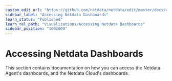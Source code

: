 ```yaml
---
custom_edit_url: "https://github.com/netdata/netdata/edit/master/docs/category-overview-pages/accessing-netdata-dashboards.md"
sidebar_label: "Accessing Netdata Dashboards"
learn_status: "Published"
learn_rel_path: "Visualizations/Accessing Netdata Dashboards"
sidebar_position: "1002000"
---
```

# Accessing Netdata Dashboards

This section contains documentation on how you can access the Netdata Agent's dashboards, and the Netdata Cloud's dashboards.
